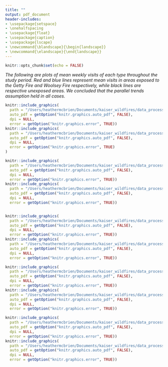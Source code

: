 ```yaml
---
title: ""
output: pdf_document
header-includes:
- \usepackage{setspace}
- \onehalfspacing
- \usepackage{float}
- \usepackage{caption}
- \usepackage{lscape}
- \newcommand{\blandscape}{\begin{landscape}}
- \newcommand{\elandscape}{\end{landscape}}
---
```


```r
knitr::opts_chunk$set(echo = FALSE)
```

*The following are plots of mean weekly visits of each type throughout the study period. Red and blue lines represent mean visits in areas exposed to the Getty Fire and Woolsey Fire respectively, while black lines are respective unexposed areas. We concluded that the parallel trends assumption held in all cases.*


```r
knitr::include_graphics(
  path = "/Users/heathermcbrien/Documents/kaiser_wildfires/data_processing/rmd_data_checks/s1.pdf",
  auto_pdf = getOption("knitr.graphics.auto_pdf", FALSE),
  dpi = NULL,
  error = getOption("knitr.graphics.error", TRUE))
knitr::include_graphics(
  path = "/Users/heathermcbrien/Documents/kaiser_wildfires/data_processing/rmd_data_checks/s2.pdf",
  auto_pdf = getOption("knitr.graphics.auto_pdf", FALSE),
  dpi = NULL,
  error = getOption("knitr.graphics.error", TRUE)
)
```



```r
knitr::include_graphics(
  path = "/Users/heathermcbrien/Documents/kaiser_wildfires/data_processing/rmd_data_checks/s3.pdf",
  auto_pdf = getOption("knitr.graphics.auto_pdf", FALSE),
  dpi = NULL,
  error = getOption("knitr.graphics.error", TRUE))
knitr::include_graphics(
  path = "/Users/heathermcbrien/Documents/kaiser_wildfires/data_processing/rmd_data_checks/s4.pdf",
  auto_pdf = getOption("knitr.graphics.auto_pdf", FALSE),
  dpi = NULL,
  error = getOption("knitr.graphics.error", TRUE))

```

```r

```

```r
knitr::include_graphics(
  path = "/Users/heathermcbrien/Documents/kaiser_wildfires/data_processing/rmd_data_checks/s5.pdf",
  auto_pdf = getOption("knitr.graphics.auto_pdf", FALSE),
  dpi = NULL,
  error = getOption("knitr.graphics.error", TRUE))
knitr::include_graphics(
  path = "/Users/heathermcbrien/Documents/kaiser_wildfires/data_processing/rmd_data_checks/s6.pdf",
  auto_pdf = getOption("knitr.graphics.auto_pdf", FALSE),
  dpi = NULL,
  error = getOption("knitr.graphics.error", TRUE))


```



```r
knitr::include_graphics(
  path = "/Users/heathermcbrien/Documents/kaiser_wildfires/data_processing/rmd_data_checks/s7.pdf",
  auto_pdf = getOption("knitr.graphics.auto_pdf", FALSE),
  dpi = NULL,
  error = getOption("knitr.graphics.error", TRUE))
knitr::include_graphics(
  path = "/Users/heathermcbrien/Documents/kaiser_wildfires/data_processing/rmd_data_checks/s8.pdf",
  auto_pdf = getOption("knitr.graphics.auto_pdf", FALSE),
  dpi = NULL,
  error = getOption("knitr.graphics.error", TRUE))

```



```r
knitr::include_graphics(
  path = "/Users/heathermcbrien/Documents/kaiser_wildfires/data_processing/rmd_data_checks/s9.pdf",
  auto_pdf = getOption("knitr.graphics.auto_pdf", FALSE),
  dpi = NULL,
  error = getOption("knitr.graphics.error", TRUE))
knitr::include_graphics(
  path = "/Users/heathermcbrien/Documents/kaiser_wildfires/data_processing/rmd_data_checks/s10.pdf",
  auto_pdf = getOption("knitr.graphics.auto_pdf", FALSE),
  dpi = NULL,
  error = getOption("knitr.graphics.error", TRUE))

```

